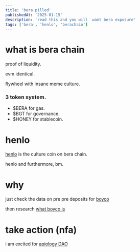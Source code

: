 ```yaml
---
title: 'bera pilled'
publishedAt: '2025-01-15'
description: 'read this and you will  want bera exposure'
tags: ['bera', 'henlo', 'berachain']
---
```


# what is bera chain

proof of liquidity. 

evm identical.

flywheel with insane meme culture.

### 3 token system. 
- $BERA for gas.
- $BGT for governance.
- $HONEY for stablecoin.


# henlo

[henlo](https://x.com/henlo) is the culture coin on bera chain. 

henlo and furthermore, bm.

# why

just check the data on pre pre deposits for [boyco](https://boyco.berachain.com/external-vaults)

then research [what boyco is](https://blog.berachain.com/blog/boyco-update-announcing-selected-dapps-and-asset-issuers)

# take action (nfa)

i am excited for [apiology DAO](https://x.com/ApiologyDAO)